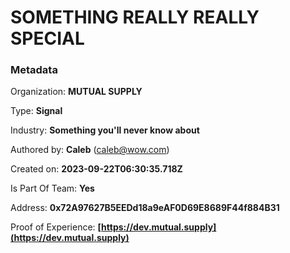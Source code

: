 # SOMETHING REALLY REALLY SPECIAL



### Metadata

Organization: **MUTUAL SUPPLY**

Type: **Signal**

Industry: **Something you'll never know about**

Authored by: **Caleb** (caleb@wow.com)

Created on: **2023-09-22T06:30:35.718Z**

Is Part Of Team: **Yes**

Address: **0x72A97627B5EEDd18a9eAF0D69E8689F44f884B31**

Proof of Experience: **[https://dev.mutual.supply](https://dev.mutual.supply)**

